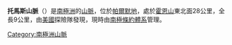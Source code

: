 {{coord|75|33|S|70|57|W|display=title}}

'''托馬斯山脈'''（{{lang-en|Thomas Mountains}}）是[[南極洲|南極洲]]的[[山脈|山脈]]，位於[[帕爾默地|帕爾默地]]，處於[[霍恩山|霍恩山]]東北面28公里，全長9公里，由[[美國|美國]]探險隊發現，現時由[[南極條約體系|南極條約體系]]管理。

{{Antarctica-geo-stub}}
[[Category:南極洲山脈|Category:南極洲山脈]]